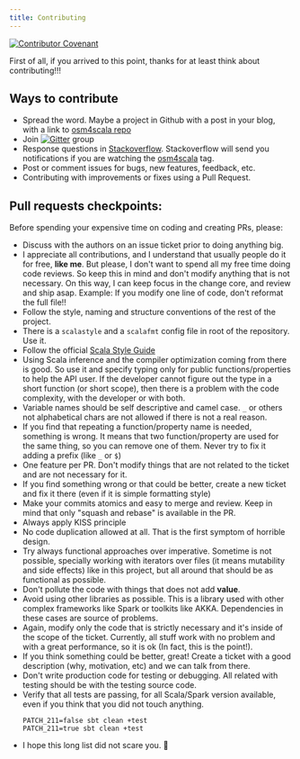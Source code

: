 ```yaml
---
title: Contributing
---
```

[![Contributor Covenant](https://img.shields.io/badge/Contributor%20Covenant-v2.0%20adopted-ff69b4.svg)](https://github.com/simplexspatial/osm4scala/blob/master/code_of_conduct.md)

First of all, if you arrived to this point, thanks for at least think about contributing!!!

## Ways to contribute
- Spread the word. Maybe a project in Github with a post in your blog, with a link to [osm4scala repo](https://github.com/simplexspatial/osm4scala)
- Join [![Gitter](https://img.shields.io/gitter/room/osm4scala/talk.svg)](https://gitter.im/osm4scala/talk) group
- Response questions in [Stackoverflow](https://stackoverflow.com/). Stackoverflow will send you notifications if you are
  watching the [osm4scala](https://stackoverflow.com/questions/tagged/osm4scala) tag.
- Post or comment issues for bugs, new features, feedback, etc.
- Contributing with improvements or fixes using a Pull Request.

## Pull requests checkpoints:
Before spending your expensive time on coding and creating PRs, please:
- Discuss with the authors on an issue ticket prior to doing anything big.
- I appreciate all contributions, and I understand that usually people do it for free, **like me**. But please,
  I don't want to spend all my free time doing code reviews. So keep this in mind and don't modify anything that
  is not necessary. On this way, I can keep focus in the change core, and review and ship asap. Example: If you modify
  one line of code, don't reformat the full file!!
- Follow the style, naming and structure conventions of the rest of the project.
- There is a `scalastyle` and a `scalafmt` config file in root of the repository. Use it.
- Follow the official [Scala Style Guide](https://docs.scala-lang.org/style/)
- Using Scala inference and the compiler optimization coming from there is good. So use it and specify typing only
  for public functions/properties to help the API user. If the developer cannot figure out the type in a short
  function (or short scope), then there is a problem with the code complexity, with the developer or with both.
- Variable names should be self descriptive and camel case. `_` or others not alphabetical chars are not allowed
  if there is not a real reason.
- If you find that repeating a function/property name is needed, something is wrong. It means that two function/property
  are used for the same thing, so you can remove one of them. Never try to fix it adding a prefix (like `_` or `$`)
- One feature per PR. Don't modify things that are not related to the ticket and are not necessary for it.
- If you find something wrong or that could be better, create a new ticket and fix it there (even if it is simple formatting style)
- Make your commits atomics and easy to merge and review. Keep in mind that only "squash and rebase" is available in the PR.
- Always apply KISS principle
- No code duplication allowed at all. That is the first symptom of horrible design.
- Try always functional approaches over imperative. Sometime is not possible, specially working with iterators over files
  (it means mutability and side effects) like in this project, but all around that should be as functional as possible.
- Don't pollute the code with things that does not add **value**.
- Avoid using other libraries as possible. This is a library used with other complex frameworks like Spark or toolkits
  like AKKA. Dependencies in these cases are source of problems.
- Again, modify only the code that is strictly necessary and it's inside of the scope of the ticket. Currently, all stuff
  work with no problem and with a great performance, so it is ok (In fact, this is the point!).
- If you think something could be better, great! Create a ticket with a good description (why, motivation, etc) and
  we can talk from there.
- Don't write production code for testing or debugging. All related with testing should be with the testing source code.
- Verify that all tests are passing, for all Scala/Spark version available, even if you think that you did not touch anything.
  ```
  PATCH_211=false sbt clean +test
  PATCH_211=true sbt clean +test
  ```
- I hope this long list did not scare you. 🙇
